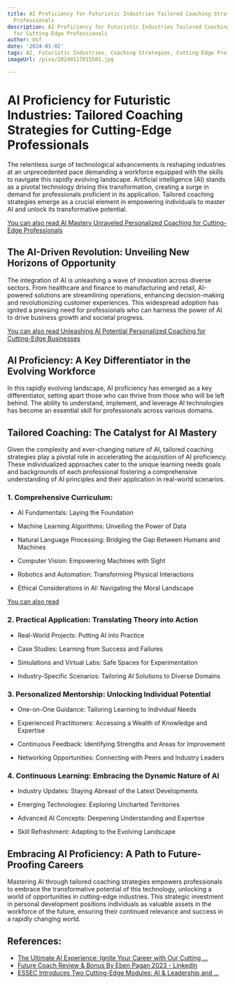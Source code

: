 ```yaml
---
title: AI Proficiency for Futuristic Industries Tailored Coaching Strategies for Cutting-Edge
  Professionals
description: AI Proficiency for Futuristic Industries Tailored Coaching Strategies
  for Cutting-Edge Professionals
author: Usf
date: '2024-01-02'
tags: AI, Futuristic Industries, Coaching Strategies, Cutting-Edge Professionals
imageUrl: /pixa/20240117015501.jpg

---
```

#  AI Proficiency for Futuristic Industries: Tailored Coaching Strategies for Cutting-Edge Professionals

The relentless surge  of technological advancements is reshaping  industries at an unprecedented pace demanding a workforce equipped with the skills to navigate this rapidly evolving  landscape. Artificial intelligence (AI) stands as a pivotal technology driving this transformation, creating a surge in demand  for professionals proficient  in its application. Tailored coaching strategies emerge as a crucial element in empowering individuals to master AI and  unlock its transformative potential.

[You can also read AI Mastery Unraveled Personalized Coaching for  Cutting-Edge Professionals](AI%20Mastery%20Unraveled%20Personalized%20Coaching%20for%20Cutting-Edge%20Professionals)


##  The AI-Driven Revolution: Unveiling New Horizons of  Opportunity

The integration of AI is unleashing a wave of innovation across diverse sectors. From healthcare and finance to manufacturing  and retail, AI-powered solutions are streamlining operations, enhancing  decision-making  and revolutionizing customer experiences. This widespread adoption has ignited a pressing  need for professionals who can harness the power of AI to drive business  growth and  societal progress.

[You can also read Unleashing AI Potential Personalized Coaching for Cutting-Edge Businesses](Unleashing%20AI%20Potential%20Personalized%20Coaching%20for%20Cutting-Edge%20Businesses)


## AI  Proficiency: A  Key  Differentiator in the Evolving Workforce

In this rapidly evolving landscape, AI proficiency has emerged  as a key differentiator, setting apart those who can thrive from those  who will  be left behind.  The ability to understand, implement, and leverage AI technologies has become an essential  skill  for professionals across various domains.

## Tailored Coaching: The Catalyst for AI Mastery

Given  the complexity and  ever-changing nature of  AI, tailored coaching strategies play a pivotal role in accelerating the acquisition of AI proficiency. These individualized approaches cater to the unique learning needs goals and backgrounds of each professional fostering  a comprehensive understanding of AI principles  and their application in real-world  scenarios.

### 1. Comprehensive Curriculum:

- AI Fundamentals: Laying the Foundation

- Machine Learning  Algorithms: Unveiling the Power of Data

- Natural  Language Processing: Bridging the Gap Between Humans and Machines

- Computer Vision:  Empowering Machines with Sight

- Robotics and Automation: Transforming Physical Interactions

- Ethical Considerations in AI: Navigating the Moral Landscape

[You can also read ]()


### 2. Practical Application: Translating Theory into Action

- Real-World Projects: Putting AI  into  Practice

- Case Studies: Learning from Success and Failures

- Simulations and  Virtual Labs: Safe Spaces for Experimentation

- Industry-Specific Scenarios: Tailoring AI Solutions to Diverse Domains

### 3.  Personalized Mentorship: Unlocking  Individual  Potential

- One-on-One Guidance: Tailoring Learning to Individual Needs

- Experienced Practitioners: Accessing a Wealth of Knowledge and Expertise

- Continuous Feedback: Identifying Strengths and Areas for Improvement

- Networking Opportunities: Connecting with Peers and Industry Leaders

### 4. Continuous Learning: Embracing the Dynamic Nature of AI

- Industry Updates: Staying Abreast of the Latest Developments

- Emerging  Technologies: Exploring Uncharted Territories

- Advanced AI Concepts: Deepening Understanding and Expertise

- Skill Refreshment: Adapting to the Evolving Landscape

## Embracing AI Proficiency: A Path to Future-Proofing Careers

Mastering AI through tailored coaching  strategies empowers professionals to embrace the transformative potential of this technology, unlocking  a  world  of opportunities in cutting-edge industries.  This strategic investment  in personal development positions  individuals as valuable assets in the workforce of the  future, ensuring their continued relevance and success in a rapidly changing world.

## References:
- [The Ultimate AI Experience: Ignite Your Career with Our Cutting ...](https://medium.com/@neuailabs/the-ultimate-ai-experience-ignite-your-career-with-our-cutting-edge-training-internship-program-d0308b46ad85)
- [Future Coach Review & Bonus By Eben Pagan 2023 - LinkedIn](https://www.linkedin.com/pulse/future-coach-review-bonus-eben-pagan-2023-ai-training-bakeir-b9d4c)
- [ESSEC Introduces Two Cutting-Edge Modules: AI & Leadership and ...](https://executive-education.essec.edu/en/news/essec-introduces-two-cutting-edge-modules-ai-leadership-and-leading-change/)

